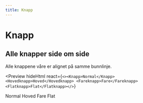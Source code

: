 ```yaml
---
title: Knapp
---
```


<!--
<Npm packName="nav-frontend-knapper" imports="Button" />
 -->

# Knapp

## Alle knapper side om side

Alle knappene våre er alignet på samme bunnlinje.

<Preview
  hideHtml
  react={`<><Knapp>Normal</Knapp>
  <Hovedknapp>Hoved</Hovedknapp>
  <Fareknapp>Fare</Fareknapp>
  <Flatknapp>Flat</Flatknapp></>`}
>
  <Knapp>Normal</Knapp>
  <Hovedknapp>Hoved</Hovedknapp>
  <Fareknapp>Fare</Fareknapp>
  <Flatknapp>Flat</Flatknapp>
</Preview>

<!--
## Normal

Dette er hvordan en normal knapp skal se ut. De fleste knappene i løsningene våre skal se
slik ut. Hvis du er i tvil om hvilken knapp du skal bruke, er det sikkert denne som er
riktig.

<Preview>
  <Knapp>Normal</Knapp>
</Preview>

## Hovedknapp

Denne knappen skal brukes der løsningen/siden har en tydelig hoved-/primær-funksjon (f.eks.
"Lagre" eller "Send søknad"). Merk at det som regel bare skal finnes èn eneste hovedknapp
på en og samme side. Et mulig unntak til denne regelen kan være inne i en modal-rute som
legger seg oppå det øvrige innholdet hvor det er tillatt med en ekstra hoved- eller
fare-knapp ved behov.

<Preview>
  <Hovedknapp>Hovedknapp</Hovedknapp>
</Preview>

## Fareknapp

Denne knappen skal brukes på samme måte som hovedknapp, men bare der hoved-/primær-funksjonen
kan føre til tap av viktig lagret informasjon (f.eks. "Slett") eller ellers bety svært negative
konsekvenser hvis handlingen ikke var ønsket (f.eks. som en bekreftelse på at brukeren ikke lenger
ønsker å motta ytelser).

<Preview>
  <Fareknapp>Fareknapp</Fareknapp>
</Preview>

## Flatknapp

Denne knappen kan brukes som et alternativ til normal knapp ved behov.

<Preview>
  <Flatknapp>Flatknapp</Flatknapp>
</Preview>

## Med spinner

Alle knappene våre har støtte for å vise en spinner.

<Preview>
  <Knapp spinner>Normal</Knapp>
  <br />
  <br />
  <Hovedknapp spinner>Hoved</Hovedknapp>
  <br />
  <br />
  <Fareknapp spinner>Fare</Fareknapp>
  <br />
  <br />
  <Flatknapp spinner>Flat</Flatknapp>
  <br />
  <br />
  <Knapp disabled spinner>
    Disabled
  </Knapp>
</Preview>

## Disabled

Alle knappene har støtte for disabled stil.

<Alert type="warning">
  Merk at disabled knapper bør unngås, og at man heller bør bruke vanlige
  knapper kombinert med tydelige feilmeldinger hvis handlingen av en eller annen
  grunn ikke er tillatt. Ler mer om dette på{" "}
  <Link href="/accessibility/disabled">siden vår om `disabled`</Link>.
</Alert>

<Preview>
  <Knapp disabled>Normal</Knapp>
  <br />
  <br />
  <Hovedknapp disabled>Hoved</Hovedknapp>
  <br />
  <br />
  <Fareknapp disabled>Fare</Fareknapp>
  <br />
  <br />
  <Flatknapp disabled>Flat</Flatknapp>
</Preview>

```jsx
<Knapp disabled>Normal</Knapp>
<Hovedknapp disabled>Hoved</Hovedknapp>
<Fareknapp disabled>Fare</Fareknapp>
<Flatknapp disabled>Flat</Flatknapp>
```

## Mini

Alle knappene kan rendres i en mindre `32px` versjon.

<Alert type="waring">
  Som hovedregel skal vi <strong>alltid</strong> bruke de store knappene våre.
  For tilfeller med svært begrenset plass kan de mindre knappene brukes{" "}
  <strong>unntaksvis ved klart behov</strong>.
</Alert>

<Preview>
  <Knapp mini>Normal</Knapp>
  <br />
  <br />
  <Hovedknapp mini>Hoved</Hovedknapp>
  <br />
  <br />
  <Fareknapp mini>Fare</Fareknapp>
  <br />
  <br />
  <Flatknapp mini>Flat</Flatknapp>
  <br />
  <br />
  <Knapp disabled mini>
    Disabled
  </Knapp>
</Preview>

## Med ikon

<Alert type="info">
  Når du bruker ikoner er det viktig at du pakker inn teksten med{" "}
  <code>&lt;span&gt;</code>-elementer for å påse riktig avstand til ikonet.
</Alert>

<Preview>
  <Knapp>
    <Settings />
    <span>Normal</span>
  </Knapp>
  <br />
  <br />
  <Hovedknapp>
    <Settings />
    <span>Hoved</span>
  </Hovedknapp>
  <br />
  <br />
  <Fareknapp>
    <Settings />
    <span>Fare</span>
  </Fareknapp>
  <br />
  <br />
  <Flatknapp>
    <Settings />
    <span>Flat</span>
  </Flatknapp>
  <br />
  <br />
  <Knapp disabled>
    <Settings />
    <span>Disabled</span>
  </Knapp>
</Preview>

### Plassering av ikon

<Preview>
  <Knapp>
    <Settings />
    <span>Knapp</span>
  </Knapp>
  <br />
  <br />
  <Knapp>
    <span>Knapp</span>
    <Settings />
  </Knapp>
  <br />
  <br />
  <Knapp>
    <Settings />
    <span>Knapp</span>
    <Settings />
  </Knapp>
</Preview>

### Kompakt

Bruk `kompakt` for å redusere høyre-/venstre-padding på knappene.

<Alert type="warning">
  Husk at knapper med bare ikoner også må få en tekst-verdi av hensyn til
  skjermlesere. Utility-klassen <code>sr-only</code> som gis av{" "}
  <Link href="https://github.com/navikt/nav-frontend-moduler/blob/master/packages/node_modules/nav-frontend-core/less/_mixins.less">
    mixins-fila i Core-pakken
  </Link>{" "}
  kan brukes for å skjule teksten visuelt.
</Alert>

<Preview>
  <Knapp kompakt>
    <Settings />
    <span>Knapp</span>
  </Knapp>
  <br />
  <br />
  <Knapp kompakt>
    <Settings />
    <span className="sr-only">Knapp</span>
  </Knapp>
</Preview>
-->
